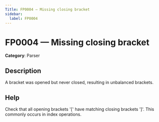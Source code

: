 ```yaml
---
Title: FP0004 — Missing closing bracket
sidebar:
  label: FP0004
---
```


# FP0004 — Missing closing bracket

**Category**: Parser

## Description

A bracket was opened but never closed, resulting in unbalanced brackets.

## Help

Check that all opening brackets '[' have matching closing brackets ']'. This commonly occurs in index operations.
